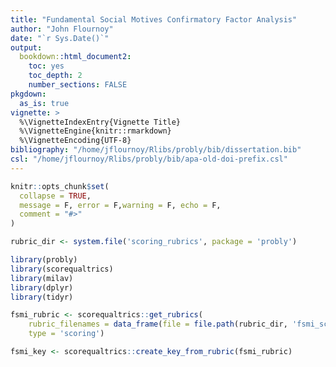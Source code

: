 ```yaml
---
title: "Fundamental Social Motives Confirmatory Factor Analysis"
author: "John Flournoy"
date: "`r Sys.Date()`"
output: 
  bookdown::html_document2:
    toc: yes
    toc_depth: 2
    number_sections: FALSE
pkgdown:
  as_is: true
vignette: >
  %\VignetteIndexEntry{Vignette Title}
  %\VignetteEngine{knitr::rmarkdown}
  %\VignetteEncoding{UTF-8}
bibliography: "/home/jflournoy/Rlibs/probly/bib/dissertation.bib"
csl: "/home/jflournoy/Rlibs/probly/bib/apa-old-doi-prefix.csl"
---
```


```r
knitr::opts_chunk$set(
  collapse = TRUE,
  message = F, error = F,warning = F, echo = F,
  comment = "#>"
)
```

```r
rubric_dir <- system.file('scoring_rubrics', package = 'probly')
```

```r
library(probly)
library(scorequaltrics)
library(milav)
library(dplyr)
library(tidyr)
```

```r
fsmi_rubric <- scorequaltrics::get_rubrics(
    rubric_filenames = data_frame(file = file.path(rubric_dir, 'fsmi_scoring_rubric.csv')),
    type = 'scoring')

fsmi_key <- scorequaltrics::create_key_from_rubric(fsmi_rubric)

```
